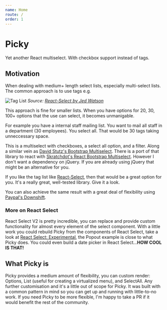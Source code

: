 ```yaml
---
name: Home
route: /
order: 1
---
```


# Picky

Yet another React multiselect. With checkbox support instead of tags.

## Motivation

When dealing with medium+ length select lists, especially multi-select lists. The common approach is to use tags e.g.

![Tag List](https://raw.githubusercontent.com/aidurber/react-picky/master/assets/readme-tag-list.JPG)
_Source: [React-Select by Jed Watson](https://github.com/JedWatson/react-select)_

This approach is fine for smaller lists. When you have options for 20, 30, 100+ options that the use can select, it becomes unmanigable.

For example you have a internal staff mailing list. You want to mail all staff in a department (30 employees). You select all. That would be 30 tags taking unneccessary space.

This is a multiselect with checkboxes, a select all option, and a filter. Along a similar vein as [David Stutz's Bootstrap Multiselect](http://davidstutz.github.io/bootstrap-multiselect/). There is a port of that library to react with [Skratchdot's React Bootstrap Multiselect](https://github.com/skratchdot/react-bootstrap-multiselect). However I don't want a dependency on jQuery. If you are already using jQuery that might be an alternative for you.

If you like the tag list like [React-Select](https://github.com/JedWatson/react-select), then that would be a great option for you. It's a really great, well-tested library. Give it a look.

You can also achieve the same result with a great deal of flexibility using [Paypal's Downshift](https://github.com/paypal/downshift#usage).

### More on React Select

React Select V2 is pretty incredible, you can replace and provide custom functionality for almost every element of the select component. With a little work you could rebuild Picky from the components of React Select, take a look at [React Select: Experimental](https://react-select.com/advanced#experimental), the Popout example is close to what Picky does. You could even build a date picker in React Select...**HOW COOL IS THAT!**

## What Picky is

Picky provides a medium amount of flexibility, you can custom render: Options, List (useful for creating a virtualized menu), and SelectAll. Any further customisation and it's a little out of scope for Picky. It was built with a common pattern in mind so you can get up and running with little-to-no work. If you need Picky to be more flexible, I'm happy to take a PR if it would benefit the rest of the community.
